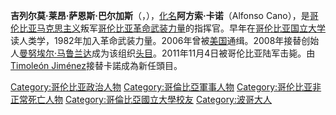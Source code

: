 {{Link style|time=2015-12-13T15:53:17+00:00}}
{{NoteTA|zh-hans:革命武装力量;zh-hant:革命軍}}
{{Infobox military person
| name          = 阿方索·卡诺
| image         = [[Image:Alfonso_Cano.jpg|280px]]
| caption       = 
| birth_name    = Guillermo León Sáenz Vargas
| born          = {{Birth date|1948|7|22|df=yes}}
| died          = {{Death date and age|2011|11|4|1948|07|22|df=yes}} 
| placeofbirth   = {{COL}}[[波哥大|波哥大]]
| placeofdeath   = {{COL}}[[考卡省|考卡省]][[苏亚雷斯_(考卡省)|苏亚雷斯]]
| placeofburial = 
| placeofburial_label = 
| placeofburial_coordinates = <!-- {{Coord|LAT|LONG|display=inline,title}} -->
| nickname      = 
| allegiance    = [[哥伦比亚革命武装力量|哥伦比亚革命武装力量]]
| branch        = 
| serviceyears  = 
| rank          = 參謀長
| servicenumber = 
| unit          = 
| commands      = [[:en:Western_Bloc_of_the_FARC-EP|西方集團]]
| battles       = [[:en:Colombian_armed_conflict_(1964–present)|哥倫比亞武裝衝突]]
| battles_label = 
| awards        = 
| relations     = 
| laterwork     = 
| signature     = 
}}
{{马克思列宁主义}}
'''吉列尔莫·莱昂·萨恩斯·巴尔加斯'''（{{lang-es|Guillermo León Sáenz Vargas}}，{{bd|1948年|7月22日|2011年|11月4日|catIdx=Vargas, Guillermo}}），[[化名|化名]]'''阿方索·卡诺'''（Alfonso Cano），是[[哥伦比亚|哥伦比亚]][[马克思主义|马克思主义]]叛军[[哥伦比亚革命武装力量|哥伦比亚革命武装力量]]的指挥官。早年在[[哥伦比亚国立大学|哥伦比亚国立大学]]读人类学，1982年加入革命武装力量。2006年曾被[[美国|美国]]通缉。2008年接替创始人[[:en:Manuel_Marulanda|曼努埃尔·马鲁兰达]]成为该组织[[头目|头目]]。2011年11月4日被哥伦比亚陆军击毙。由[[:en:Timoleón_Jiménez|Timoleón Jiménez]]接替卡諾成為新任頭目。

{{normdaten}}
{{DEFAULTSORT:cano}}
[[Category:哥伦比亚政治人物|Category:哥伦比亚政治人物]]
[[Category:哥倫比亞軍事人物|Category:哥倫比亞軍事人物]]
[[Category:哥伦比亚非正常死亡人物|Category:哥伦比亚非正常死亡人物]]
[[Category:哥倫比亞國立大學校友|Category:哥倫比亞國立大學校友]]
[[Category:波哥大人|Category:波哥大人]]